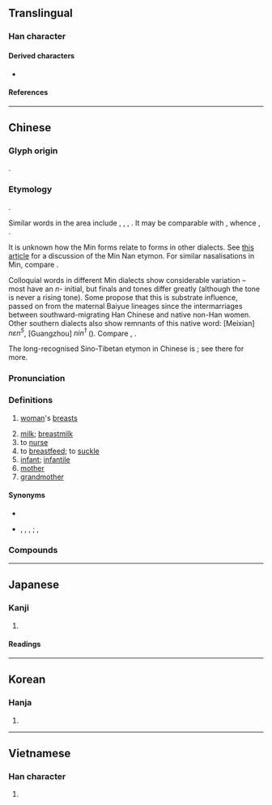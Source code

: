{{also|嬭}}
{{character info}}
==Translingual==
{{stroke order|strokes=5}}

===Han character===
{{Han char|rn=38|rad=女|as=02|sn=5|four=47427|canj=VNHS|ids=⿰女乃}}

====Derived characters====
* {{l|mul|[[𣐨]], [[𫇵]], [[𪺫]]}}

====References====
{{Han ref|kx=0255.021|dkj=06043|dj=0518.030|hdz=21024.060|uh=5976}}

----

==Chinese==
{{zh-forms|alt=嬭}}

===Glyph origin===
{{Han etym}}
{{Han compound|女|乃|ls=psc|c1=s|c2=p}}.

===Etymology===
{{unk|zh}}.

Similar words in the area include {{cog|hmx-pro|*niaʔ²ᴰ|t=mother}}, {{cog|bo|ཨ་ནེ}}, {{m|bo|ནེ་ནེ||paternal aunt}}, {{cog|km|ញី||female}}. It may be comparable with {{cog|sit-pro|*s-nja-n|t=breast; milk; suck}}, whence {{cog|ii|ꑍ|t=liquid milk}}, {{m|ii|ꀉꆂ|t=breast; milk}}.

It is unknown how the Min forms relate to forms in other dialects. See [http://twblg.dict.edu.tw/holodict_new/iongji/pdf/annesia370pdf.pdf this article] for a discussion of the Min Nan etymon. For similar nasalisations in Min, compare {{zh-l|耳}}.

Colloquial words in different Min dialects show considerable variation – most have an ''n''- initial, but finals and tones differ greatly (although the tone is never a rising tone). Some propose that this is substrate influence, passed on from the maternal Baiyue lineages since the intermarriages between southward-migrating Han Chinese and native non-Han women. Other southern dialects also show remnants of this native word: {{cog|hak|-}} [Meixian] ''nɛn<sup>5</sup>'', {{cog|yue|-}} [Guangzhou] ''nin<sup>1</sup>'' ({{zh-l|*𢆡}}). Compare {{cog|th|นม|t=breast; breastmilk}}, {{cog|za|noemz|t=breast; breastmilk}}.

The long-recognised Sino-Tibetan etymon in Chinese is {{och-l|乳}}; see there for more.

===Pronunciation===
{{zh-pron
|m=nǎi
|dg=нэ2
|c=naai5,naai5-1
|g=lai3/lai1
|g_note=lai1 - only used in {{zh-l|*奶子|paternal grandmother}}
|h=pfs=nen/nâi;gd=nên4/nai1
|h_note=Sixian: nen - colloquial; nâi - literary
Meixian: nên4 - colloquial; nai1 - literary
|j=nai2
|mb=nâing/nǎi/na̿i
|mb_note=nâing - colloquial
|md=nĕng/nèng/nā̤/nāi
|md_note=nĕng - colloquial (“breast”); nèng - colloquial (“breastmilk”); nā̤ - colloquial; nāi - literary
|mn=xm,tp,tn,mg,sg:ni/qz,lk,sx,km,hc:lin/zz,kh,yl,tc,pn:leng/zz:nee/tw:ne/tw:nai/nái
|mn_note=ni/lin/leng - colloquial (“breast; milk; milk-like beverage; rubber; handle”); nee - variant of leng, colloquial (“breast; milk”); ne - colloquial (children’s speech, “breast; breastmilk”); nai - colloquial (“to behave like a spoiled brat”); nái - literary
|mn-t=ni6/ni1/nai2
|mn-t_note=ni6 - colloquial; ni1 - colloquial; nai2 - literary
|w=3na
|x=lai3
|mc=y
|oc=y
|ma=Zh-nǎi.oga
|cat=n
}}

===Definitions===
{{zh-hanzi}}

# [[woman]]'s [[breast]]s
#: {{zh-x|開車 不 摸奶，摸奶 不 開車|Do not fondle '''breasts''' while driving, and do not drive while fondling '''breasts'''.}}
# [[milk]]; [[breastmilk]]
# to [[nurse]]
# to [[breastfeed]]; to [[suckle]]
# [[infant]]; [[infantile]]
# [[mother]]
# [[grandmother]]

====Synonyms====
{{zh-dial|乳房}}
* {{zh-l|乳|breast; breastmilk}}
* {{sense|milk}} {{zh-l|乳汁}}, {{zh-l|奶汁}}, {{zh-l|奶水}}, {{zh-l|奶子}}; {{q|Xiang}} {{zh-l|奶唧唧}}, {{zh-l|*唧唧}}

===Compounds===
{{zh-der|師奶|二奶|牛奶|奶奶|奶頭|酸奶|奶牛|奶罩|吃奶|產奶|奶茶|奶白|奶爸|奶粉|羊奶|豆奶|奶酪|奶酒|奶水|奶油|催奶|奶公|奶名|奶品|奶嘴|奶娘|奶媽|奶嬤嬤|奶子|奶子酒|奶捲|奶昔|奶毛|奶牙|奶瓶|奶皮|奶積|奶精|奶膀子|奶餅|姑奶奶|姨奶|姨奶奶|小奶奶|少奶奶|摘奶|斷奶|漾奶|牛奶糖|老奶奶|舅奶奶|花奶奶|親奶奶|酸牛奶|鮮奶|鮮奶油|全脂奶粉|嬰兒奶粉|脫脂奶粉|飼料奶粉|小奶狗|肨奶:hàng-leng|奶母:leng-bú|人奶}}

{{zh-cat|Intermediate}}

----

==Japanese==

===Kanji===
{{ja-kanji|grade=|rs=女02}}

# {{rfdef|ja|sort=女02}}

====Readings====
{{ja-readings
|goon=ない, ね
|kanon=だい
|kun=ちち-, はぐく-む}}

----

==Korean==

===Hanja===
{{ko-hanja|젖|내}}

# {{rfdef|ko|sort=女02}}

----

==Vietnamese==

===Han character===
{{vi-hantu|[[nãi]], [[nái]]|rs=女02}}

# {{rfdef|vi|sort=女02}}